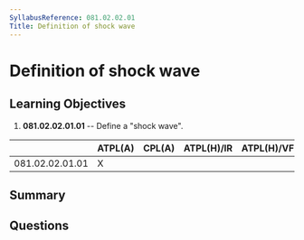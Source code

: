 ```yaml
---
SyllabusReference: 081.02.02.01
Title: Definition of shock wave
---
```


# Definition of shock wave

## Learning Objectives

1. **081.02.02.01.01** -- Define a "shock wave".

|                 | ATPL(A) | CPL(A) | ATPL(H)/IR | ATPL(H)/VFR | CPL(H) | IR  | CBIR(A) |
| --------------- | ------- | ------ | ---------- | ----------- | ------ | --- | ------- |
| 081.02.02.01.01 | X       |        |            |             |        |     |         |

## Summary

## Questions
